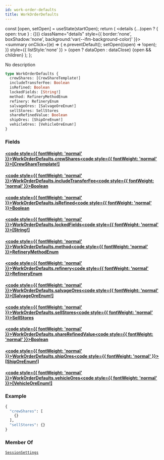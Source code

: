 ```yaml
---
id: work-order-defaults
title: WorkOrderDefaults
---
```









  const [open, setOpen] = useState(startOpen);
  return (
    <details {...(open ? { open: true } : {})} className="details" style={{ border:'none', boxShadow:'none', background:'var(--ifm-background-color)' }}>
      <summary
        onClick={(e) => {
          e.preventDefault();
          setOpen((open) => !open);
        }}
        style={{ listStyle:'none' }}
      >
      {open ? dataOpen : dataClose}
      </summary>
      {open && children}
    </details>
  );
};








No description


```graphql
type WorkOrderDefaults {
  crewShares: [CrewShareTemplate!]
  includeTransferFee: Boolean
  isRefined: Boolean
  lockedFields: [String!]
  method: RefineryMethodEnum
  refinery: RefineryEnum
  salvageOres: [SalvageOreEnum!]
  sellStores: SellStores
  shareRefinedValue: Boolean
  shipOres: [ShipOreEnum!]
  vehicleOres: [VehicleOreEnum!]
}
```




### Fields

#### [<code style={{ fontWeight: 'normal' }}>WorkOrderDefaults.<b>crewShares</b></code>](#)<Bullet />[<code style={{ fontWeight: 'normal' }}><b>[CrewShareTemplate!]</b></code>](/api/types/objects/crew-share-template.mdx) <Badge class="badge badge--secondary " text="list"/> <Badge class="badge badge--secondary " text="object"/> 



#### [<code style={{ fontWeight: 'normal' }}>WorkOrderDefaults.<b>includeTransferFee</b></code>](#)<Bullet />[<code style={{ fontWeight: 'normal' }}><b>Boolean</b></code>](/api/types/scalars/boolean.mdx) <Badge class="badge badge--secondary " text="scalar"/> 



#### [<code style={{ fontWeight: 'normal' }}>WorkOrderDefaults.<b>isRefined</b></code>](#)<Bullet />[<code style={{ fontWeight: 'normal' }}><b>Boolean</b></code>](/api/types/scalars/boolean.mdx) <Badge class="badge badge--secondary " text="scalar"/> 



#### [<code style={{ fontWeight: 'normal' }}>WorkOrderDefaults.<b>lockedFields</b></code>](#)<Bullet />[<code style={{ fontWeight: 'normal' }}><b>[String!]</b></code>](/api/types/scalars/string.mdx) <Badge class="badge badge--secondary " text="list"/> <Badge class="badge badge--secondary " text="scalar"/> 



#### [<code style={{ fontWeight: 'normal' }}>WorkOrderDefaults.<b>method</b></code>](#)<Bullet />[<code style={{ fontWeight: 'normal' }}><b>RefineryMethodEnum</b></code>](/api/types/enums/refinery-method-enum.mdx) <Badge class="badge badge--secondary " text="enum"/> 



#### [<code style={{ fontWeight: 'normal' }}>WorkOrderDefaults.<b>refinery</b></code>](#)<Bullet />[<code style={{ fontWeight: 'normal' }}><b>RefineryEnum</b></code>](/api/types/enums/refinery-enum.mdx) <Badge class="badge badge--secondary " text="enum"/> 



#### [<code style={{ fontWeight: 'normal' }}>WorkOrderDefaults.<b>salvageOres</b></code>](#)<Bullet />[<code style={{ fontWeight: 'normal' }}><b>[SalvageOreEnum!]</b></code>](/api/types/enums/salvage-ore-enum.mdx) <Badge class="badge badge--secondary " text="list"/> <Badge class="badge badge--secondary " text="enum"/> 



#### [<code style={{ fontWeight: 'normal' }}>WorkOrderDefaults.<b>sellStores</b></code>](#)<Bullet />[<code style={{ fontWeight: 'normal' }}><b>SellStores</b></code>](/api/types/objects/sell-stores.mdx) <Badge class="badge badge--secondary " text="object"/> 



#### [<code style={{ fontWeight: 'normal' }}>WorkOrderDefaults.<b>shareRefinedValue</b></code>](#)<Bullet />[<code style={{ fontWeight: 'normal' }}><b>Boolean</b></code>](/api/types/scalars/boolean.mdx) <Badge class="badge badge--secondary " text="scalar"/> 



#### [<code style={{ fontWeight: 'normal' }}>WorkOrderDefaults.<b>shipOres</b></code>](#)<Bullet />[<code style={{ fontWeight: 'normal' }}><b>[ShipOreEnum!]</b></code>](/api/types/enums/ship-ore-enum.mdx) <Badge class="badge badge--secondary " text="list"/> <Badge class="badge badge--secondary " text="enum"/> 



#### [<code style={{ fontWeight: 'normal' }}>WorkOrderDefaults.<b>vehicleOres</b></code>](#)<Bullet />[<code style={{ fontWeight: 'normal' }}><b>[VehicleOreEnum!]</b></code>](/api/types/enums/vehicle-ore-enum.mdx) <Badge class="badge badge--secondary " text="list"/> <Badge class="badge badge--secondary " text="enum"/> 





### Example


```graphql
{
  "crewShares": [
    {}
  ],
  "sellStores": {}
}
```




### Member Of

[`SessionSettings`](/api/types/objects/session-settings.mdx)  <Badge class="badge badge--secondary badge--relation" text="object"/>